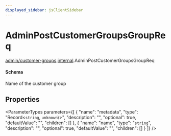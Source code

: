 ```yaml
---
displayed_sidebar: jsClientSidebar
---
```



# AdminPostCustomerGroupsGroupReq

[admin/customer-groups](../../modules/admin_customer_groups.mdx).[internal](../../admin_customer_groups/modules/admin_customer_groups.internal.mdx).AdminPostCustomerGroupsGroupReq

#### Schema

Name of the customer group

## Properties

<ParameterTypes parameters={[
  {
    "name": "metadata",
    "type": "Record<`string`, `unknown`\\>",
    "description": "",
    "optional": true,
    "defaultValue": "",
    "children": []
  },
  {
    "name": "name",
    "type": "`string`",
    "description": "",
    "optional": true,
    "defaultValue": "",
    "children": []
  }
]} />
